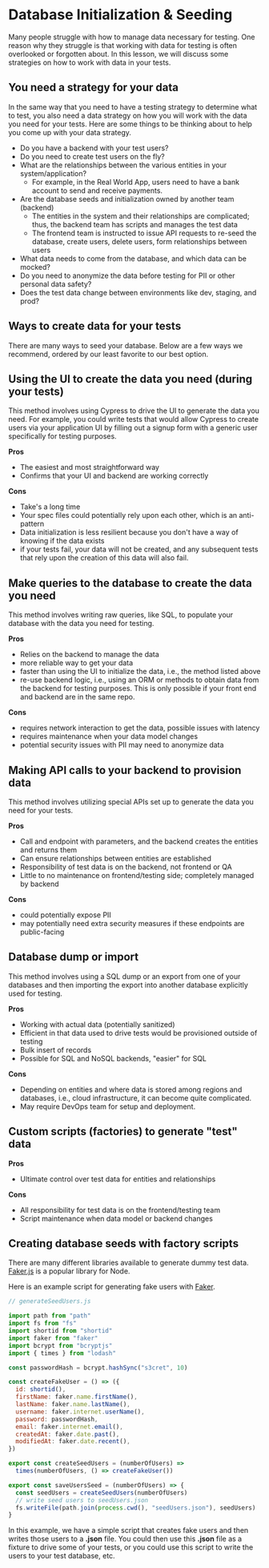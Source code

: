 # Database Initialization & Seeding

Many people struggle with how to manage data necessary for testing. One reason why they struggle is that working with data for testing is often overlooked or forgotten about. In this lesson, we will discuss some strategies on how to work with data in your tests.

## You need a strategy for your data

In the same way that you need to have a testing strategy to determine what to test, you also need a data strategy on how you will work with the data you need for your tests. Here are some things to be thinking about to help you come up with your data strategy.

- Do you have a backend with your test users?
- Do you need to create test users on the fly?
- What are the relationships between the various entities in your system/application?
  - For example, in the Real World App, users need to have a bank account to send and receive payments.
- Are the database seeds and initialization owned by another team (backend)
  - The entities in the system and their relationships are complicated; thus, the backend team has scripts and manages the test data
  - The frontend team is instructed to issue API requests to re-seed the database, create users, delete users, form relationships between users
- What data needs to come from the database, and which data can be mocked?
- Do you need to anonymize the data before testing for PII or other personal data safety?
- Does the test data change between environments like dev, staging, and prod?

## Ways to create data for your tests

There are many ways to seed your database. Below are a few ways we recommend, ordered by our least favorite to our best option.

## Using the UI to create the data you need (during your tests)

This method involves using Cypress to drive the UI to generate the data you need. For example, you could write tests that would allow Cypress to create users via your application UI by filling out a signup form with a generic user specifically for testing purposes.

**Pros**

- The easiest and most straightforward way
- Confirms that your UI and backend are working correctly

**Cons**

- Take's a long time
- Your spec files could potentially rely upon each other, which is an anti-pattern
- Data initialization is less resilient because you don't have a way of knowing if the data exists
- if your tests fail, your data will not be created, and any subsequent tests that rely upon the creation of this data will also fail.

## Make queries to the database to create the data you need

This method involves writing raw queries, like SQL, to populate your database with the data you need for testing.

**Pros**

- Relies on the backend to manage the data
- more reliable way to get your data
- faster than using the UI to initialize the data, i.e., the method listed above
- re-use backend logic, i.e., using an ORM or methods to obtain data from the backend for testing purposes. This is only possible if your front end and backend are in the same repo.

**Cons**

- requires network interaction to get the data, possible issues with latency
- requires maintenance when your data model changes
- potential security issues with PII may need to anonymize data

## Making API calls to your backend to provision data

This method involves utilizing special APIs set up to generate the data you need for your tests.

**Pros**

- Call and endpoint with parameters, and the backend creates the entities and returns them
- Can ensure relationships between entities are established
- Responsibility of test data is on the backend, not frontend or QA
- Little to no maintenance on frontend/testing side; completely managed by backend

**Cons**

- could potentially expose PII
- may potentially need extra security measures if these endpoints are public-facing

## Database dump or import

This method involves using a SQL dump or an export from one of your databases and then importing the export into another database explicitly used for testing.

**Pros**

- Working with actual data (potentially sanitized)
- Efficient in that data used to drive tests would be provisioned outside of testing
- Bulk insert of records
- Possible for SQL and NoSQL backends, "easier" for SQL

**Cons**

- Depending on entities and where data is stored among regions and databases, i.e., cloud infrastructure, it can become quite complicated.
- May require DevOps team for setup and deployment.

## Custom scripts (factories) to generate "test" data

**Pros**

- Ultimate control over test data for entities and relationships

**Cons**

- All responsibility for test data is on the frontend/testing team
- Script maintenance when data model or backend changes

## Creating database seeds with factory scripts

There are many different libraries available to generate dummy test data. [Faker.js](https://www.npmjs.com/package/faker) is a popular library for Node.

Here is an example script for generating fake users with [Faker](https://www.npmjs.com/package/faker).

```js
// generateSeedUsers.js

import path from "path"
import fs from "fs"
import shortid from "shortid"
import faker from "faker"
import bcrypt from "bcryptjs"
import { times } from "lodash"

const passwordHash = bcrypt.hashSync("s3cret", 10)

const createFakeUser = () => ({
  id: shortid(),
  firstName: faker.name.firstName(),
  lastName: faker.name.lastName(),
  username: faker.internet.userName(),
  password: passwordHash,
  email: faker.internet.email(),
  createdAt: faker.date.past(),
  modifiedAt: faker.date.recent(),
})

export const createSeedUsers = (numberOfUsers) =>
  times(numberOfUsers, () => createFakeUser())

export const saveUsersSeed = (numberOfUsers) => {
  const seedUsers = createSeedUsers(numberOfUsers)
  // write seed users to seedUsers.json
  fs.writeFile(path.join(process.cwd(), "seedUsers.json"), seedUsers)
}
```

In this example, we have a simple script that creates fake users and then writes those users to a **.json** file. You could then use this **.json** file as a fixture to drive some of your tests, or you could use this script to write the users to your test database, etc.
